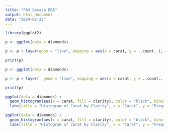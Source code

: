 ---
title: "FA3 Gacasa EDA"
output: html_document
date: "2024-02-23"
---

```{r}
library(ggplot2)
```

```{r}
p <- ggplot(data = diamonds)

p <- p + layer(geom = "line", mapping = aes(x = carat, y = ..count..), stat = "bin", position = "identity")

print(p)
```

```{r}
p <- ggplot(data = diamonds)

p <- p + layer(  geom = "line", mapping = aes(x = carat, y = ..count.., color = "red"), stat = "bin",position = "identity")

print(p)
```

```{r}
ggplot(data = diamonds) +
  geom_histogram(aes(x = carat, fill = clarity), color = "black", binwidth = 0.5) +
  labs(title = "Histogram of Carat by Clarity", x = "Carat", y = "Frequency")
```

```{r}
ggplot(data = diamonds) +
  geom_histogram(aes(x = carat, fill = clarity), color = "black", binwidth = 0.5, position = "dodge") +
  labs(title = "Histogram of Carat by Clarity", x = "Carat", y = "Frequency")
```